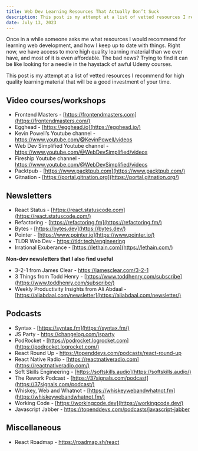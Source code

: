 ```yaml
---
title: Web Dev Learning Resources That Actually Don’t Suck
description: This post is my attempt at a list of vetted resources I recommend for high quality learning material that will be a good investment of your time.
date: July 13, 2023
---
```


Once in a while someone asks me what resources I would recommend for learning web development, and how I keep up to date with things. Right now, we have access to more high quality learning material than we ever have, and most of it is even affordable. The bad news? Trying to find it can be like looking for a needle in the haystack of awful Udemy courses.

This post is my attempt at a list of vetted resources I recommend for high quality learning material that will be a good investment of your time.

## Video courses/workshops

- Frontend Masters - [https://frontendmasters.com](https://frontendmasters.com/)
- Egghead - [https://egghead.io](https://egghead.io/)
- Kevin Powell’s Youtube channel - https://www.youtube.com/@KevinPowell/videos
- Web Dev Simplified Youtube channel - https://www.youtube.com/@WebDevSimplified/videos
- Fireship Youtube channel - https://www.youtube.com/@WebDevSimplified/videos
- Packtpub - [https://www.packtpub.com](https://www.packtpub.com/)
- Gitnation - [https://portal.gitnation.org](https://portal.gitnation.org/)

## Newsletters

- React Status - [https://react.statuscode.com](https://react.statuscode.com/)
- Refactoring - [https://refactoring.fm](https://refactoring.fm/)
- Bytes - [https://bytes.dev](https://bytes.dev/)
- Pointer - [https://www.pointer.io](https://www.pointer.io/)
- TLDR Web Dev - https://tldr.tech/engineering
- Irrational Exuberance - [https://lethain.com](https://lethain.com/)

**Non-dev newsletters that I also find useful**

- 3-2-1 from James Clear - https://jamesclear.com/3-2-1
- 3 Things from Todd Henry - [https://www.toddhenry.com/subscribe](https://www.toddhenry.com/subscribe/)
- Weekly Productivity Insights from Ali Abdaal - [https://aliabdaal.com/newsletter](https://aliabdaal.com/newsletter/)

## Podcasts

- Syntax - [https://syntax.fm](https://syntax.fm/)
- JS Party - https://changelog.com/jsparty
- PodRocket - [https://podrocket.logrocket.com](https://podrocket.logrocket.com/)
- React Round Up - https://topenddevs.com/podcasts/react-round-up
- React Native Radio - [https://reactnativeradio.com](https://reactnativeradio.com/)
- Soft Skills Engineering - [https://softskills.audio](https://softskills.audio/)
- The Rework Podcast - [https://37signals.com/podcast](https://37signals.com/podcast/)
- Whiskey, Web and Whatnot - [https://whiskeywebandwhatnot.fm](https://whiskeywebandwhatnot.fm/)
- Working Code - [https://workingcode.dev](https://workingcode.dev/)
- Javascript Jabber - https://topenddevs.com/podcasts/javascript-jabber

## Miscellaneous

- React Roadmap - https://roadmap.sh/react